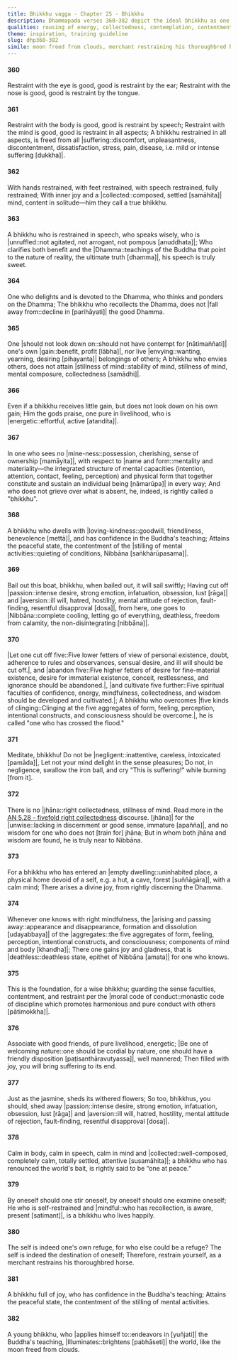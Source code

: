 ```yaml
---
title: Bhikkhu vagga - Chapter 25 - Bhikkhu
description: Dhammapada verses 360–382 depict the ideal bhikkhu as one who restrains the senses, body, speech, and mind, leading to freedom from suffering. Emphasis is placed on mindfulness, inner joy, collectedness, and self-reliance. Through discipline and reflection, the bhikkhu advances towards the peace of Nibbāna, shining like the moon freed from clouds.
qualities: rousing of energy, collectedness, contemplation, contentment, continuous effort, cultivation, discernment, ending, ethical conduct, faith, examination, giving up, learning, liberation, loving-kindness, mindfulness, recognition of impermanence, respect, right speech, self-control, sense restraint, solitude, tranquility, vigour, vision, wisdom, wise attention, anger, attachment, aversion, anxiety, clinging to rules and observances, conceit, contempt, craving, desire, distraction, doubt, ignorance, immaturity, jealousy, negligence, passion, personal existence, sensual desire, suffering, lack of discernment, companionship
theme: inspiration, training guideline
slug: dhp360-382
simile: moon freed from clouds, merchant restraining his thoroughbred horse
---
```


#### 360

Restraint with the eye is good,
good is restraint by the ear;
Restraint with the nose is good,
good is restraint by the tongue.

#### 361

Restraint with the body is good,
good is restraint by speech;
Restraint with the mind is good,
good is restraint in all aspects;
A bhikkhu restrained in all aspects,
is freed from all |suffering::discomfort, unpleasantness, discontentment, dissatisfaction, stress, pain, disease, i.e. mild or intense suffering [dukkha]|.

#### 362

With hands restrained, with feet restrained,
with speech restrained, fully restrained;
With inner joy and a |collected::composed, settled [samāhita]| mind,
content in solitude—him they call a true bhikkhu.

#### 363

A bhikkhu who is restrained in speech,
who speaks wisely, who is |unruffled::not agitated, not arrogant, not pompous [anuddhata]|;
Who clarifies both benefit and the |Dhamma::teachings of the Buddha that point to the nature of reality, the ultimate truth [dhamma]|,
his speech is truly sweet.

#### 364

One who delights and is devoted to the Dhamma,
who thinks and ponders on the Dhamma;
The bhikkhu who recollects the Dhamma,
does not |fall away from::decline in [parihāyati]| the good Dhamma.

#### 365

One |should not look down on::should not have contempt for [nātimaññati]| one's own |gain::benefit, profit [lābha]|,
nor live |envying::wanting, yearning, desiring [pihayanta]| belongings of others;
A bhikkhu who envies others,
does not attain |stillness of mind::stability of mind, stillness of mind, mental composure, collectedness [samādhi]|.

#### 366

Even if a bhikkhu receives little gain,
but does not look down on his own gain;
Him the gods praise,
one pure in livelihood, who is |energetic::effortful, active [atandita]|.

#### 367

In one who sees no |mine-ness::possession, cherishing, sense of ownership [mamāyita]|,
with respect to |name and form::mentality and materiality—the integrated structure of mental capacities (intention, attention, contact, feeling, perception) and physical form that together constitute and sustain an individual being [nāmarūpa]| in every way;
And who does not grieve over what is absent,
he, indeed, is rightly called a "bhikkhu".

#### 368

A bhikkhu who dwells with |loving-kindness::goodwill, friendliness, benevolence [mettā]|,
and has confidence in the Buddha's teaching;
Attains the peaceful state,
the contentment of the |stilling of mental activities::quieting of conditions, Nibbāna [saṅkhārūpasama]|.

#### 369

Bail out this boat, bhikkhu,
when bailed out, it will sail swiftly;
Having cut off |passion::intense desire, strong emotion, infatuation, obsession, lust [rāga]| and |aversion::ill will, hatred, hostility, mental attitude of rejection, fault-finding, resentful disapproval [dosa]|,
from here, one goes to |Nibbāna::complete cooling, letting go of everything, deathless, freedom from calamity, the non-disintegrating [nibbāna]|.

#### 370

|Let one cut off five::Five lower fetters of view of personal existence, doubt, adherence to rules and observances, sensual desire, and ill will should be cut off.|, and |abandon five::Five higher fetters of desire for fine-material existence, desire for immaterial existence, conceit, restlessness, and ignorance should be abandoned.|,
|and cultivate five further::Five spiritual faculties of confidence, energy, mindfulness, collectedness, and wisdom should be developed and cultivated.|;
A bhikkhu who overcomes |five kinds of clinging::Clinging at the five aggregates of form, feeling, perception, intentional constructs, and consciousness should be overcome.|,
he is called "one who has crossed the flood."

#### 371

Meditate, bhikkhu! Do not be |negligent::inattentive, careless, intoxicated [pamāda]|,
Let not your mind delight in the sense pleasures;
Do not, in negligence, swallow the iron ball,
and cry "This is suffering!" while burning [from it].

#### 372

There is no |jhāna::right collectedness, stillness of mind. Read more in the [AN 5.28 - fivefold right collectedness](/an5.28) discourse. [jhāna]| for the |unwise::lacking in discernment or good sense, immature [apañña]|,
and no wisdom for one who does not [train for] jhāna;
But in whom both jhāna and wisdom are found,
he is truly near to Nibbāna.

#### 373

For a bhikkhu who has entered an |empty dwelling::uninhabited place, a physical home devoid of a self, e.g. a hut, a cave, forest [suññāgāra]|,
with a calm mind;
There arises a divine joy,
from rightly discerning the Dhamma.

#### 374

Whenever one knows with right mindfulness,
the |arising and passing away::appearance and disappearance, formation and dissolution [udayabbaya]| of the |aggregates::the five aggregates of form, feeling, perception, intentional constructs, and consciousness; components of mind and body [khandha]|;
There one gains joy and gladness,
that is |deathless::deathless state, epithet of Nibbāna [amata]| for one who knows.

#### 375

This is the foundation,
for a wise bhikkhu;
guarding the sense faculties, contentment,
and restraint per the |moral code of conduct::monastic code of discipline which promotes harmonious and pure conduct with others [pātimokkha]|.

#### 376

Associate with good friends,
of pure livelihood, energetic;
|Be one of welcoming nature::one should be cordial by nature, one should have a friendly disposition [paṭisanthāravutyassa]|,
well mannered;
Then filled with joy,
you will bring suffering to its end.

#### 377

Just as the jasmine,
sheds its withered flowers;
So too, bhikkhus, you should,
shed away |passion::intense desire, strong emotion, infatuation, obsession, lust [rāga]| and |aversion::ill will, hatred, hostility, mental attitude of rejection, fault-finding, resentful disapproval [dosa]|.

#### 378

Calm in body, calm in speech,
calm in mind and |collected::well-composed, completely calm, totally settled, attentive [susamāhita]|;
a bhikkhu who has renounced the world's bait,
is rightly said to be “one at peace.”

#### 379

By oneself should one stir oneself,
by oneself should one examine oneself;
He who is self-restrained and |mindful::who has recollection, is aware, present [satimant]|,
is a bhikkhu who lives happily.

#### 380

The self is indeed one's own refuge,
for who else could be a refuge?
The self is indeed the destination of oneself;
Therefore, restrain yourself,
as a merchant restrains his thoroughbred horse.

#### 381

A bhikkhu full of joy,
who has confidence in the Buddha's teaching;
Attains the peaceful state,
the contentment of the stilling of mental activities.

#### 382

A young bhikkhu,
who |applies himself to::endeavors in [yuñjati]| the Buddha's teaching,
|Illuminates::brightens [pabhāseti]| the world,
like the moon freed from clouds.